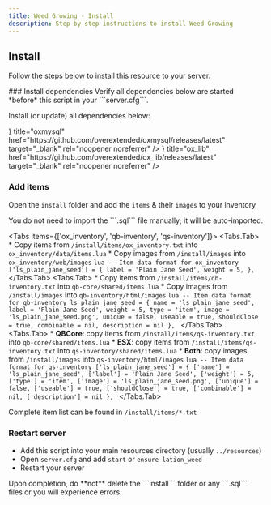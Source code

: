 ```yaml
---
title: Weed Growing - Install
description: Step by step instructions to install Weed Growing
---
```



## Install

Follow the steps below to install this resource to your server.
 
<Steps>
### Install dependencies
 
<Callout type="warning" emoji="⚠️">
    Verify all dependencies below are started *before* this script in your ```server.cfg```.
</Callout>

Install (or update) all dependencies below:

<Cards>
  <Cards.Card
    icon={<OpenInNew/>}
    title="oxmysql"
    href="https://github.com/overextended/oxmysql/releases/latest"
    target="_blank"
    rel="noopener noreferrer"
  />
  <Cards.Card
    icon={<OpenInNew/>}
    title="ox_lib"
    href="https://github.com/overextended/ox_lib/releases/latest"
    target="_blank"
    rel="noopener noreferrer"
  />
</Cards>
 
### Add items
 
Open the ```install``` folder and add the ```items``` & their ```images``` to your inventory

<Callout type="info" emoji="ℹ️">
    You do not need to import the ```.sql``` file manually; it will be auto-imported.
</Callout>

<Tabs items={['ox_inventory', 'qb-inventory', 'qs-inventory']}>
  <Tabs.Tab>
    * Copy items from ```/install/items/ox_inventory.txt``` into ```ox_inventory/data/items.lua```
    * Copy images from ```/install/images``` into ```ox_inventory/web/images```
    ```lua
    -- Item data format for ox_inventory
    ['ls_plain_jane_seed'] = {
        label = 'Plain Jane Seed',
        weight = 5,
    },
    ```
  </Tabs.Tab>
  <Tabs.Tab>
    * Copy items from ```/install/items/qb-inventory.txt``` into ```qb-core/shared/items.lua```
    * Copy images from ```/install/images``` into ```qb-inventory/html/images```
    ```lua
    -- Item data format for qb-inventory
    ls_plain_jane_seed = { name = 'ls_plain_jane_seed', label = 'Plain Jane Seed', weight = 5, type = 'item', image = 'ls_plain_jane_seed.png', unique = false, useable = true, shouldClose = true, combinable = nil, description = nil },
    ```
  </Tabs.Tab>
  <Tabs.Tab>
    * **QBCore**: copy items from ```/install/items/qs-inventory.txt``` into ```qb-core/shared/items.lua```
    * **ESX**: copy items from ```/install/items/qs-inventory.txt``` into ```qs-inventory/shared/items.lua```
    * **Both**: copy images from ```/install/images``` into ```qs-inventory/html/images```
    ```lua
    -- Item data format for qs-inventory
    ['ls_plain_jane_seed'] = {
        ['name'] = 'ls_plain_jane_seed',
        ['label'] = 'Plain Jane Seed',
        ['weight'] = 5,
        ['type'] = 'item',
        ['image'] = 'ls_plain_jane_seed.png',
        ['unique'] = false,
        ['useable'] = true,
        ['shouldClose'] = true,
        ['combinable'] = nil,
        ['description'] = nil
    },
    ```
  </Tabs.Tab>
</Tabs>

Complete item list can be found in ```/install/items/*.txt```

### Restart server

* Add this script into your main resources directory (usually ```../resources```)
* Open ```server.cfg``` and add ```start``` or ```ensure lation_weed```
* Restart your server

</Steps>

<Callout type="error" emoji="️🚫">
  Upon completion, do **not** delete the ```install``` folder or any ```.sql``` files or you will experience errors.
</Callout>